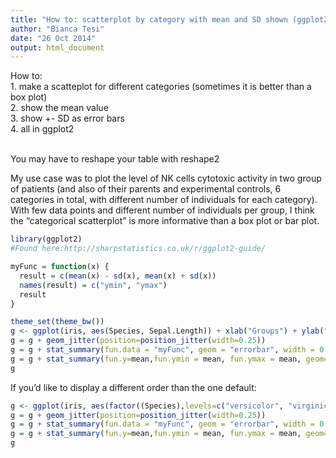 ```yaml
---
title: "How to: scatterplot by category with mean and SD shown (ggplot2)"
author: "Bianca Tesi"
date: "26 Oct 2014"
output: html_document
---
```


How to: \
1. make a scatteplot for different categories (sometimes it is better than a box plot) \
2. show the mean value \
3. show +- SD as error bars \
4. all in ggplot2 \
\
 
You may have to reshape your table with reshape2

My use case was to plot the level of NK cells cytotoxic activity in two group of patients (and also of their parents and experimental controls, 6 categories in total, with different number of individuals for each category).
With few data points and different number of individuals per group, I think the "categorical scatterplot" is more informative than a box plot or bar plot. 


```r
library(ggplot2)
#Found here:http://sharpstatistics.co.uk/r/ggplot2-guide/

myFunc = function(x) {
  result = c(mean(x) - sd(x), mean(x) + sd(x))
  names(result) = c("ymin", "ymax")
  result
}

theme_set(theme_bw())
g <- ggplot(iris, aes(Species, Sepal.Length)) + xlab("Groups") + ylab("Value")
g = g + geom_jitter(position=position_jitter(width=0.25))  
g = g + stat_summary(fun.data = "myFunc", geom = "errorbar", width = 0.5, size=0.5) 
g = g + stat_summary(fun.y=mean,fun.ymin = mean, fun.ymax = mean, geom="crossbar", size = 0.3, width=0.5) 
g


```

If you'd like to display a different order than the one default:

```r
g <- ggplot(iris, aes(factor((Species),levels=c("versicolor", "virginica", "setosa")), Sepal.Length)) + xlab("Groups") + ylab("Value")
g = g + geom_jitter(position=position_jitter(width=0.25))  
g = g + stat_summary(fun.data = "myFunc", geom = "errorbar", width = 0.5, size=0.5) 
g = g + stat_summary(fun.y=mean,fun.ymin = mean, fun.ymax = mean, geom="crossbar", size = 0.3, width=0.5) 
g

```


